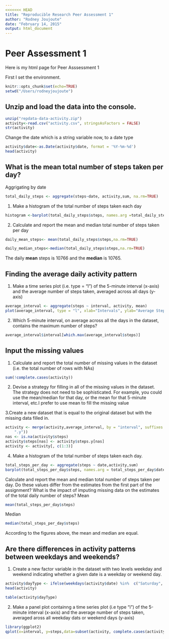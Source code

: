 ```yaml
---
<<<<<<< HEAD
title: "Reproducible Research Peer Assessment 1"
author: "Rodney Joujoute"
date: "February 14, 2015"
output: html_document
---
```

# Peer Assessment 1

Here is my html page for Peer Asssessment 1 

First I set the environment. 
```r
knitr::opts_chunk$set(echo=TRUE)
setwd("/Users/rodneyjoujoute")
```

## Unzip and load the data into the console.

```r
unzip("repdata-data-activity.zip")
activity<-read.csv("activity.csv", stringsAsFactors = FALSE)
str(activity)
```

Change the date which is a string variable now, to a date type
```r
activity$date<-as.Date(activity$date, format = '%Y-%m-%d')
head(activity)
```

## What is the mean total number of steps taken per day?

Aggrigating by date
```r
total_daily_steps <- aggregate(steps~date, activity,sum, na.rm=TRUE)
```

1. Make a histogram of the total number of steps taken each day
```r
histogram <-barplot(total_daily_steps$steps, names.arg =total_daily_steps$date, xlab = "Date",ylab="Total Daily Steps", main="Number of Steps per Day")
```

2. Calculate and report the mean and median total number of steps taken per day
```r
daily_mean_steps<- mean(total_daily_steps$steps,na.rm=TRUE)
```

```r
daily_median_steps<-median(total_daily_steps$steps,na.rm=TRUE)
```

The daily **mean** steps is 10766 and the **median** is 10765.

## Finding the average daily activity pattern

1. Make a time series plot (i.e. type = "l") of the 5-minute interval (x-axis) and the average number of steps taken, averaged across all days (y-axis)
```r
average_interval <- aggregate(steps ~ interval, activity, mean)
plot(average_interval, type = "l", xlab="Intervals", ylab="Average Steps per interval", main="Average steps per interval")
```

2. Which 5-minute interval, on average across all the days in the dataset, contains the maximum number of steps?
```r
average_interval$interval[which.max(average_interval$steps)]
```

## Input the missing values

1. Calculate and report the total number of missing values in the dataset (i.e. the total number of rows with NAs)
```r
sum(!complete.cases(activity))
```

2. Devise a strategy for filling in all of the missing values in the dataset. The strategy does not need to be sophisticated. For example, you could use the mean/median for that day, or the mean for that 5-minute interval, etc.I prefer to use mean to fill the missing value

3.Create a new dataset that is equal to the original dataset but with the missing data filled in.
```r
activity <- merge(activity,average_interval, by = "interval", suffixes = c("", 
    ".y"))
nas <- is.na(activity$steps)
activity$steps[nas] <- activity$steps.y[nas]
activity <- activity[, c(1:3)]
```

4. Make a histogram of the total number of steps taken each day.
```r
total_steps_per_day <- aggregate(steps ~ date,activity,sum)
barplot(total_steps_per_day$steps, names.arg = total_steps_per_day$date, xlab = "Date", ylab = "Total number of Steps",main="Total Steps per Day")
```

Calculate and report the mean and median total number of steps taken per day. Do these values differ from the estimates from the first part of the assignment? What is the impact of imputing missing data on the estimates of the total daily number of steps?
Mean
```r
mean(total_steps_per_day$steps)
```

Median
```r
median(total_steps_per_day$steps)
```

According to the figures above, the mean and median are equal.

## Are there differences in activity patterns between weekdays and weekends?

1. Create a new factor variable in the dataset with two levels weekday and weekend indicating whether a given date is a weekday or weekend day. 
```r
activity$dayType <- ifelse(weekdays(activity$date) %in%  c("Saturday", "Sunday"),'weekend','weekday')
head(activity)
```

```r
table(activity$dayType)
```

2. Make a panel plot containng a time series plot (i.e type "i") of the 5-minute interval (x-axis) and the average number of steps taken, averaged aross all weekday dats or weekend days (y-axis)

```r
library(ggplot2)
qplot(x=interval, y=steps,data=subset(activity, complete.cases(activity)),geom='smooth', stat='summary', fun.y=mean) + facet_grid(dayType~.) + facet_wrap(~dayType,nrow=2) + theme(strip.background = element_rect(fill="#ffe5cc")) + labs(title=' Average steps per days, analyzing weekdays and weekend patterns')
```

